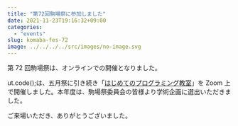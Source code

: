 ```yaml
---
title: "第72回駒場祭に参加しました"
date: 2021-11-23T19:16:32+09:00
categories:
  - "events"
slug: komaba-fes-72
image: ../../../../src/images/no-image.svg
---
```


第 72 回駒場祭は、オンラインでの開催となりました。

ut.code();は、五月祭に引き続き「[はじめてのプログラミング教室](https://www.komabasai.net/72/visitor/kikaku/373)」を Zoom 上で開催しました。本年度は、駒場祭委員会の皆様より学術企画に選出いただきました。

ご来場いただき、ありがとうございました。

